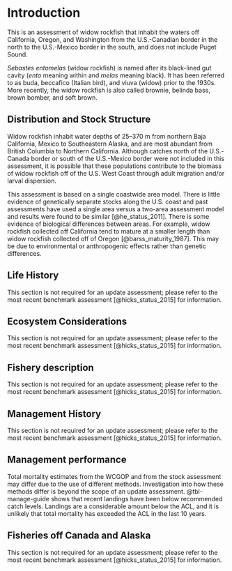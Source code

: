# Introduction

This is an assessment of widow rockfish that inhabit the waters off California, Oregon, and Washington from the U.S.-Canadian border in the north to the U.S.-Mexico border in the south, and does not include Puget Sound.

*Sebastes entomelas* (widow rockfish) is named after its black-lined gut cavity (*ento* meaning within and *melas* meaning black). It has been referred to as buda, beccafico (Italian bird), and viuva (widow) prior to the 1930s. More recently, the widow rockfish is also called brownie, belinda bass, brown bomber, and soft brown.

<!--  This assessment represents a thorough reconsideration of the data, data preparation, and model structure for assessing widow rockfish, including reinvestigations of recent and historical catches (including discards), length and age data, and fleet structure. --> 

## Distribution and Stock Structure

Widow rockfish inhabit water depths of 25–370 m from northern Baja California, Mexico to Southeastern Alaska, and are most abundant from British Columbia to Northern California. Although catches north of the U.S.-Canada border or south of the U.S.-Mexico border were not included in this assessment, it is possible that these populations contribute to the biomass of widow rockfish off of the U.S. West Coast through adult migration and/or larval dispersion.

This assessment is based on a single coastwide area model. There is little evidence of genetically separate stocks along the U.S. coast and past assessments have used a single area versus a two-area assessment model and results were found to be similar [@he_status_2011]. There is some evidence of biological differences between areas. For example, widow rockfish collected off California tend to mature at a smaller length than widow rockfish collected off of Oregon [@barss_maturity_1987]. This may be due to environmental or anthropogenic effects rather than genetic differences. 

## Life History

<!-- widow rockfish are a typical for West Coast rockfish species because they form dense midwater aggregations at night, which were largely undetected until the late 1970s. They are typically found over high relief strata and near cobblestone. The diet of widow rockfish is dominated by species that comprise the deep scattering layers, including salps, myctophids, *Sergestes similis* (a caridean shrimp), and euphausiids [@adams_diet_1987].

widow rockfish are ovoviviparous with gestation lasting from 1 to 3 months. Parturition occurs earlier in southern latitudes (December-March off California) than in northern latitudes (April in British Columbia) and occur once a year [@barss_maturity_1987]. Estimates of fecundity of widow rockfish range from 95,375 oocytes at 33 cm to 1,113,000 oocytes at 52 cm [@boehlert_fecundity_1982].

There is little information regarding the movement of widow rockfish. Past assessments have assumed a two-area model because of differences in growth and maturity (see [@he_status_2011]). However, using recent observations from the NWFSC shelf/slope survey to follow two separate cohorts through time and space suggests that widow rockfish may recruit in the south and disperse northward as they age (@fig-assess-map). Spatial recruitment and movement patterns of widow rockfish are uncertain and much more investigation and sampling is needed to fully understand them. --> 

This section is not required for an update assessment; please refer to the most recent benchmark assessment [@hicks_status_2015] for information.

## Ecosystem Considerations

This section is not required for an update assessment; please refer to the most recent benchmark assessment [@hicks_status_2015] for information.

## Fishery description

<!-- widow rockfish were lightly exploited by bottom trawl and hook-and-line gears prior to the 1980s. After many attempts to start trawl fisheries off the west coast of the United States in the late 1800s, the availability of otter trawl nets and the diesel engine in the mid-1920s helped trawl fisheries expand [@douglas_species_1998]. The trawl fisheries really became established during World War II when demand increased for shark livers and bottomfish. A mink food fishery also developed during World War II [@jones_oregon_1960]. Foreign fleets began fishing for rockfish in the mid-1960s until the EEZ was implemented in 1977 [@rogers_species_2003]. Longline catches of widow rockfish are present from the turn of the century and continue in recent years, mainly from fisheries targeting sablefish and halibut.

In the late 1960s and early 1970s, it is reported that foreign fishing vessels caught large numbers of widow rockfish [@rogers_species_2003]. In the late 1970s a domestic midwater trawl fishery began developing off of Oregon when it was realized that widow rockfish form dense aggregations at night [@gunderson_great_1984]. The fishery expanded very quickly, with landings from trawl, net, and hook-and-line gears increasing more than 20 times by the early 1980s (Table 1). As early as 1982, trip limits were imposed to keep catches below recommended annual levels (Table 3). Trip limits became more restrictive over the years until widow rockfish was declared overfished in 2001. In 2002, harvest guidelines were greatly reduced and over the last decade have been small, although increasing since 2004 (Table 4).

Historical discarding practices are not well known, but it is believed that little discarding occurred prior to management restrictions. With the introduction of trip limits, limited data from the mid-1980s show occasional very high discard rates of widow rockfish from tows that occurred near the end of a trip.

More detailed information of the fisheries in each state is given in Section 2.2.1 where the reconstructed landings are discussed. -->

This section is not required for an update assessment; please refer to the most recent benchmark assessment [@hicks_status_2015] for information.

## Management History 

<!-- Widow rockfish has been a small large component of groundfish fisheries since the late 1970s. The landings of widow rockfish have been historically governed by harvest guidelines and trip limits, while recently management is imposed with total catch harvest limits in the form of overfishing limits (OFLs), acceptable biological catches (ABCs), and annual catch limits (ACLs). A trawl rationalization program, consisting of an individual fishing quota (IFQ) or catch shares system was implemented in 2011 for the limited entry trawl fleet targeting non-whiting groundfish, including widow rockfish, and the trawl fleet targeting and delivering whiting to shore-based processors. The limited entry at-sea trawl sectors (motherships and catch-processors) that target whiting and process at sea are managed in a system of harvest cooperatives.

Limits on widow rockfish were first established in 1982 (Table 3). These were implemented as trip limits and cumulative landing limits that were first imposed by trip, then week, then every 2 weeks, month, 2 months, and eventually into periods. In many years, the trip limits on widow rockfish were significantly reduced at the end of the year to avoid exceeding the harvest recommendations. Some important years were 1985 when trip limits were reduced to 30,000 pounds once per week or 60,000 pounds once every 2 weeks, 1990 when trip limits were reduced to 15,000 or 25,000 pounds every one or two weeks, respectively, 1998 when a 25,000 pound cumulative limit per two-month period was implemented, and 2011 when catch shares was implemented.

A sorting requirement was implemented for widow rockfish in the early 1980s with California beginning in 1982, Oregon in 1984, and Washington in 1988. Some important events that could affect fishery selectivity are the gear restrictions implemented in 2000, implementation of Rockfish Conservation Areas (RCA’s) in 2002, seasonal changes to the RCA’s in 2007, and the beginning of catch shares in 2011.

Table 4 shows that recent landings have been below recommended catch levels. Landings are a considerable amount below the ACL, and it is unlikely that total mortality has exceeded the ACL in the last 10 years.-->

This section is not required for an update assessment; please refer to the most recent benchmark assessment [@hicks_status_2015] for information.


## Management performance

<!--Management performance, including a table or tables comparing Overfishing Limit (OFL), Acceptable Biological Catch (ABC), Annual Catch Limit (ACL), landings, and catch (i.e., landings plus discard) for each area and year. Groundfish assessments that estimate dead discarded catch must include a disclaimer noting that total mortality estimates from the WCGOP and from the stock assessment may differ due to the use of different methods. Investigation into how these methods differ is beyond the scope of a benchmark assessment. The rationale for modeling discard mortality can also be provided. This should be included in all update assessments.
-->

Total mortality estimates from the WCGOP and from the stock assessment may differ due to the use of different methods. Investigation into how these methods differ is beyond the scope of an update assessment. @tbl-manage-guide shows that recent landings have been below recommended catch levels. Landings are a considerable amount below the ACL, and it is unlikely that total mortality has exceeded the ACL in the last 10 years.

## Fisheries off Canada and Alaska

This section is not required for an update assessment; please refer to the most recent benchmark assessment [@hicks_status_2015] for information.

<!-- widow rockfish are distributed throughout Canada and Southeast Alaska and are commonly caught in trawl and hook-and-line fisheries. However, the landings from the fisheries in these areas are estimated to harvest widow rockfish at much smaller rate than has been observed off California, Oregon, and Washington mostly due to lower abundance of widow rockfish, but also partly due to precautionary behavior of Canadian managers after the large catches followed by management restrictions and concerns of the U.S. fishery in the early 1980s. -->

<!-- Alaska formed the “Other Rockfish” complex in 2012 from the combination of Other Slope Rockfish and the widow and Yellowtail Rockfishes from the Pelagic Shelf Rockfish category. This new complex includes 18 species and widow rockfish are a small proportion of the catch (less than 5%). Total biomass estimates are provided by the Gulf of Alaska (GOA) triennial/biennial trawl survey. ABC’s and OFL’s were set for the Other Rockfish Complex and component species in 2013 with a recommended OFL in 2014 of 5,347 mt for the complex. widow rockfish comprise a small part of this complex in Alaska. -->

<!-- The fishery for widow rockfish in British Columbia, Canada started in 1986 although some very small landings occurred in the mid-1970s. Landings peaked at about 4,500 mt in 1990 and were around 2,000 mt throughout the 1990s [dfo_widow_1999]. Most landings occurred in a midwater trawl fishery, but there have also been reports of “nuisance catches in the salmon troll fishery”. An assessment of widow rockfish in Canada was completed in 1998 [@stanley_shelf_1999] as part of a shelf rockfish complex. Additional research has since been done on the estimation of biomass of particular aggregations of widow rockfish [@stanley_estimation_2000], but no formal assessment has been done since. -->
